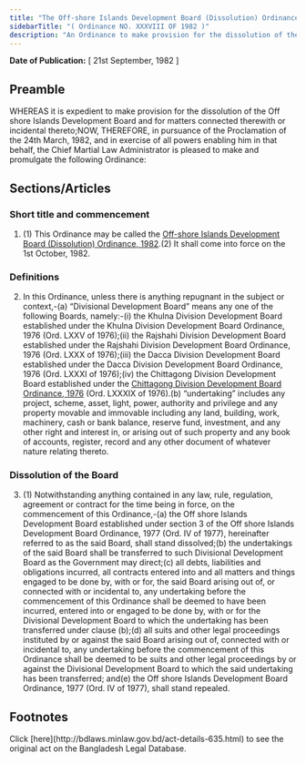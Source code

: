 ```yaml
---
title: "The Off-shore Islands Development Board (Dissolution) Ordinance, 1982"
sidebarTitle: "( Ordinance NO. XXXVIII OF 1982 )"
description: "An Ordinance to make provision for the dissolution of the Off shore Islands Development Board."
---
```


**Date of Publication:** [ 21st September, 1982 ]

## Preamble

WHEREAS it is expedient to make provision for the dissolution of the Off shore Islands Development Board and for matters connected therewith or incidental thereto;NOW, THEREFORE, in pursuance of the Proclamation of the 24th March, 1982, and in exercise of all powers enabling him in that behalf, the Chief Martial Law Administrator is pleased to make and promulgate the following Ordinance:

## Sections/Articles

### Short title and commencement

1. (1) This Ordinance may be called the [Off-shore Islands Development Board (Dissolution) Ordinance, 1982](/laws/act-635 "Off-shore Islands Development Board (Dissolution) Ordinance, 1982").(2) It shall come into force on the 1st October, 1982.

### Definitions

2. In this Ordinance, unless there is anything repugnant in the subject or context,-(a) “Divisional Development Board” means any one of the following Boards, namely:-(i) the Khulna Division Development Board established under the Khulna Division Development Board Ordinance, 1976 (Ord. LXXV of 1976);(ii) the Rajshahi Division Development Board established under the Rajshahi Division Development Board Ordinance, 1976 (Ord. LXXX of 1976);(iii) the Dacca Division Development Board established under the Dacca Division Development Board Ordinance, 1976 (Ord. LXXXI of 1976);(iv) the Chittagong Division Development Board established under the [Chittagong Division Development Board Ordinance, 1976](/laws/act-539 "Chittagong Division Development Board Ordinance, 1976") (Ord. LXXXIX of 1976).(b) “undertaking” includes any project, scheme, asset, light, power, authority and privilege and any property movable and immovable including any land, building, work, machinery, cash or bank balance, reserve fund, investment, and any other right and interest in, or arising out of such property and any book of accounts, register, record and any other document of whatever nature relating thereto.

### Dissolution of the Board

3. (1) Notwithstanding anything contained in any law, rule, regulation, agreement or contract for the time being in force, on the commencement of this Ordinance,-(a) the Off shore Islands Development Board established under section 3 of the Off shore Islands Development Board Ordinance, 1977 (Ord. IV of 1977), hereinafter referred to as the said Board, shall stand dissolved;(b) the undertakings of the said Board shall be transferred to such Divisional Development Board as the Government may direct;(c) all debts, liabilities and obligations incurred, all contracts entered into and all matters and things engaged to be done by, with or for, the said Board arising out of, or connected with or incidental to, any undertaking before the commencement of this Ordinance shall be deemed to have been incurred, entered into or engaged to be done by, with or for the Divisional Development Board to which the undertaking has been transferred under clause (b);(d) all suits and other legal proceedings instituted by or against the said Board arising out of, connected with or incidental to, any undertaking before the commencement of this Ordinance shall be deemed to be suits and other legal proceedings by or against the Divisional Development Board to which the said undertaking has been transferred; and(e) the Off shore Islands Development Board Ordinance, 1977 (Ord. IV of 1977), shall stand repealed.

## Footnotes

<Note>
  Click [here](http://bdlaws.minlaw.gov.bd/act-details-635.html) to see the original act on the Bangladesh Legal Database.
</Note>
